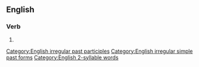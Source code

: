 ==English==

===Verb===
{{head|en|verb form}}

# {{en-past of|reteach}}

[[Category:English irregular past participles]]
[[Category:English irregular simple past forms]]
[[Category:English 2-syllable words]]